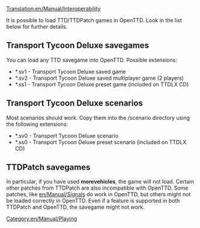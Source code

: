 [[Translation:en/Manual/Interoperability]]
[[Category:en/Manual/Playing]]

It is possible to load TTD/TTDPatch games in OpenTTD. Look in the list below for further details.

==Transport Tycoon Deluxe savegames==
You can load any TTD savegame into OpenTTD. Possible extensions:
* *.sv1 - Transport Tycoon Deluxe saved game
* *.sv2 - Transport Tycoon Deluxe saved multiplayer game (2 players)
* *.ss1 - Transport Tycoon Deluxe preset game (included on TTDLX CD)

==Transport Tycoon Deluxe scenarios==
Most scenarios should work. Copy them into the /scenario directory using the following extensions:
* *.sv0 - Transport Tycoon Deluxe scenario
* *.ss0 - Transport Tycoon Deluxe preset scenario (included on TTDLX CD)

==TTDPatch savegames==
{{en/Warning|Not all TTDPatch savegames can be loaded into OpenTTD!}}
In particular, if you have used '''morevehicles''', the game will not load. Certain other patches from TTDPatch are also incompatible with OpenTTD. Some patches, like [[en/Manual/Signals]] do work in OpenTTD, but others might not be loaded correctly in OpenTTD. Even if a feature is supported in both TTDPatch and OpenTTD, the savegame might not work.